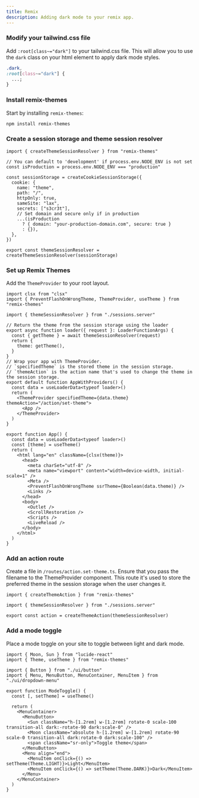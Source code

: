 ```yaml
---
title: Remix
description: Adding dark mode to your remix app.
---
```


<PaddingBox title="Dark mode">

<Steps>

### Modify your tailwind.css file

Add `:root[class~="dark"]` to your tailwind.css file. This will allow you to use the `dark` class on your html element to apply dark mode styles.

```css {2} title="app/tailwind.css"
.dark,
:root[class~="dark"] {
  ...;
}
```

### Install remix-themes

Start by installing `remix-themes`:

```bash
npm install remix-themes
```

### Create a session storage and theme session resolver

```tsx title="app/sessions.server.tsx"
import { createThemeSessionResolver } from "remix-themes"

// You can default to 'development' if process.env.NODE_ENV is not set
const isProduction = process.env.NODE_ENV === "production"

const sessionStorage = createCookieSessionStorage({
  cookie: {
    name: "theme",
    path: "/",
    httpOnly: true,
    sameSite: "lax",
    secrets: ["s3cr3t"],
    // Set domain and secure only if in production
    ...(isProduction
      ? { domain: "your-production-domain.com", secure: true }
      : {}),
  },
})

export const themeSessionResolver = createThemeSessionResolver(sessionStorage)
```

### Set up Remix Themes

Add the `ThemeProvider` to your root layout.

```tsx {1-3,6-11,15-22,25-26,28,33} title="app/root.tsx"
import clsx from "clsx"
import { PreventFlashOnWrongTheme, ThemeProvider, useTheme } from "remix-themes"

import { themeSessionResolver } from "./sessions.server"

// Return the theme from the session storage using the loader
export async function loader({ request }: LoaderFunctionArgs) {
  const { getTheme } = await themeSessionResolver(request)
  return {
    theme: getTheme(),
  }
}
// Wrap your app with ThemeProvider.
// `specifiedTheme` is the stored theme in the session storage.
// `themeAction` is the action name that's used to change the theme in the session storage.
export default function AppWithProviders() {
  const data = useLoaderData<typeof loader>()
  return (
    <ThemeProvider specifiedTheme={data.theme} themeAction="/action/set-theme">
      <App />
    </ThemeProvider>
  )
}

export function App() {
  const data = useLoaderData<typeof loader>()
  const [theme] = useTheme()
  return (
    <html lang="en" className={clsx(theme)}>
      <head>
        <meta charSet="utf-8" />
        <meta name="viewport" content="width=device-width, initial-scale=1" />
        <Meta />
        <PreventFlashOnWrongTheme ssrTheme={Boolean(data.theme)} />
        <Links />
      </head>
      <body>
        <Outlet />
        <ScrollRestoration />
        <Scripts />
        <LiveReload />
      </body>
    </html>
  )
}
```

### Add an action route

Create a file in `/routes/action.set-theme.ts`. Ensure that you pass the filename to the ThemeProvider component. This route it's used to store the preferred theme in the session storage when the user changes it.

```tsx title="app/routes/action.set-theme.ts"
import { createThemeAction } from "remix-themes"

import { themeSessionResolver } from "./sessions.server"

export const action = createThemeAction(themeSessionResolver)
```

### Add a mode toggle

Place a mode toggle on your site to toggle between light and dark mode.

```tsx title="components/mode-toggle.tsx"
import { Moon, Sun } from "lucide-react"
import { Theme, useTheme } from "remix-themes"

import { Button } from "./ui/button"
import { Menu, MenuButton, MenuContainer, MenuItem } from "./ui/dropdown-menu"

export function ModeToggle() {
  const [, setTheme] = useTheme()

  return (
    <MenuContainer>
      <MenuButton>
        <Sun className="h-[1.2rem] w-[1.2rem] rotate-0 scale-100 transition-all dark:-rotate-90 dark:scale-0" />
        <Moon className="absolute h-[1.2rem] w-[1.2rem] rotate-90 scale-0 transition-all dark:rotate-0 dark:scale-100" />
        <span className="sr-only">Toggle theme</span>
      </MenuButton>
      <Menu align="end">
        <MenuItem onClick={() => setTheme(Theme.LIGHT)}>Light</MenuItem>
        <MenuItem onClick={() => setTheme(Theme.DARK)}>Dark</MenuItem>
      </Menu>
    </MenuContainer>
  )
}
```

</Steps>

</PaddingBox>
